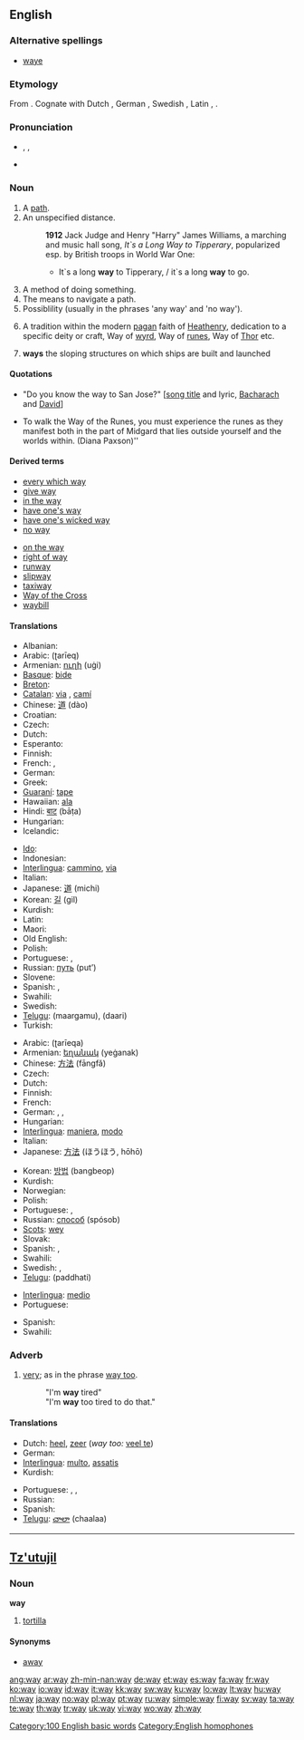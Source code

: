 {{wikipedia}}
{{also|Way}}
==English==

{{rank|how|long|am|121|way|even|say|well}}

===Alternative spellings===
* [[waye]] {{qualifier|obsolete}}

===Etymology===
From {{etyl|ang|en}} {{term|weg||lang=ang}}.  Cognate with Dutch {{term|weg|lang=nl}}, German {{term|Weg|lang=de}}, Swedish {{term|väg|lang=sv}}, Latin {{term|vehere|lang=la}}, {{term|via|lang=la}}.

===Pronunciation===
* {{a|UK|US}} {{enPR|wā}}, {{IPA|/weɪ/}}, {{SAMPA|/weI/}}
*: {{audio|en-us-way.ogg|Audio (US)}}
*: {{rhymes|eɪ}}
* {{homophones|weigh|wey|whey}} {{qualifier|in accents with the [[wine-whine merger]]}}

===Noun===
{{en-noun}}

# A [[path]].
# An unspecified distance.
#: '''1912''' Jack Judge and Henry "Harry" James Williams, a marching and music hall song, ''It`s a Long Way to Tipperary'', popularized esp. by British troops in World War One:
#:* It`s a long '''way''' to Tipperary, / it`s a long '''way''' to go.
# A method of doing something.
# The means to navigate a path.
# Possiblility (usually in the phrases 'any way' and 'no way').
# {{paganism}} A tradition within the modern [[pagan]] faith of [[Heathenry]], dedication to a specific deity or craft, Way of [[wyrd]], Way of [[runes]], Way of [[Thor]] etc.
# {{nautical}} '''ways''' the sloping structures on which ships are built and launched

====Quotations====
* {{sense|means to navigate a path}} "Do you know the way to San Jose?" <nowiki>[</nowiki>[[w:Do You Know the Way to San Jose|song title]] and lyric, [[w:Burt Bacharach|Bacharach]] and [[w:Hal David|David]]]
* {{sense|a tradition within [[Heathenry]]}} To walk the Way of the Runes, you must experience the runes as they manifest both in the part of Midgard that lies outside yourself and the worlds within. (Diana Paxson)''

====Derived terms====
{{rel-top|terms derived from way}}
* [[every which way]]
* [[give way]]
* [[in the way]]
* [[have one's way]]
* [[have one's wicked way]]
* [[no way]]
{{rel-mid}}
* [[on the way]]
* [[right of way]]
* [[runway]]
* [[slipway]]
* [[taxiway]]
* [[Way of the Cross]]
* [[waybill]]
{{rel-bottom}}

====Translations====
{{trans-top|wide path}}
* Albanian: {{t+|sq|rrugë|xs=Albanian}}
* Arabic: {{Arab|[[طريق]]}} (ʈarīeq)
* Armenian: [[ուղի]] (uġi)
* [[Basque]]: [[bide]]
* [[Breton]]: {{t+|br|hent|m|xs=Breton}}
* [[Catalan]]: [[via]] {{f}}, [[camí]] {{m}}
* Chinese: [[道]] (dào)
* Croatian: {{t-|hr|put|m}}
* Czech: {{t+|cs|cesta|f}}
* Dutch: {{t+|nl|weg}}
* Esperanto: {{t-|eo|vojo|xs=Esperanto}}
* Finnish: {{t+|fi|tie}}
* French: {{t+|fr|voie|f}}, {{t+|fr|chemin|m}}
* German: {{t+|de|Weg|m}}
* Greek: {{t+|el|δρόμος|sc=Grek}}
* [[Guaraní]]: [[tape]]
* Hawaiian: [[ala#Hawaiian|ala]]
* Hindi: [[बाट]] (bāṭa)
* Hungarian: {{t+|hu|út}}
* Icelandic: {{t+|is|vegur|m}}
{{trans-mid}}
* [[Ido]]: {{t+|io|voyo|xs=Ido}}
* Indonesian: {{t+|id|jalan|xs=Indonesian}}
* [[Interlingua]]: [[cammino]], [[via]]
* Italian: {{t+|it|via|f}}
* Japanese: [[道]] (michi)
* Korean: [[길]] (gil)
* Kurdish: {{ku-Arab|[[ڕێگه‌]]}}
* Latin: {{t+|la|via|f}}
* Maori: {{t-|mi|ara|xs=Maori}}
* Old English: {{t-|ang|ƿeg|m|xs=Old English}}
* Polish: {{t+|pl|droga|f}}
* Portuguese: {{t+|pt|caminho|m}}, {{t+|pt|via|f}}
* Russian: [[путь]] (put’) {{m}}
* Slovene: {{t+|sl|pot}}
* Spanish: {{t+|es|camino|m}}, {{t+|es|vía|f}}
* Swahili: {{t|sw|mamna|xs=Swahili}}
* Swedish: {{t+|sv|väg|c}}
* [[Telugu]]: {{t|te|మార్గము|sc=Telu}} (maargamu), {{t|te|దారి|sc=Telu}} (daari)
* Turkish: {{t+|tr|yürüyüş}}
{{trans-bottom}}

{{trans-top|method}}
* Arabic: {{Arab|[[طريقة]]}} (ʈarīeqa) {{f}}
* Armenian: [[եղանակ]] (yeġanak)
* Chinese: [[方法]] (fāngfǎ)
* Czech: {{t+|cs|způsob|m}}
* Dutch: {{t+|nl|manier}}
* Finnish: {{t+|fi|keino}}
* French: {{t+|fr|manière|f}}
* German: {{t+|de|Weise|f}}, {{t+|de|Art|f}}, {{t+|de|Methode|f}}
* Hungarian: {{t+|hu|mód}}
* [[Interlingua]]: [[maniera]], [[modo]]
* Italian: {{t+|it|maniera|f}}
* Japanese: [[方法]] (ほうほう, hōhō)
{{trans-mid}}
* Korean: [[방법]] (bangbeop)
* Kurdish: {{t+|ku|جۆر|sc=ku-Arab}}
* Norwegian: {{t+|no|måte}}
* Polish: {{t+|pl|sposób}}
* Portuguese: {{t+|pt|maneira|f}}, {{t+|pt|modo|m}}
* Russian: [[способ]] (spósob) {{m}}
* [[Scots]]: [[wey]]
* Slovak: {{t-|sk|spôsob|m}}
* Spanish: {{t-|es|manera|f}}, {{t+|es|modo|m}}
* Swahili: {{t|sw|mamna|xs=Swahili}}
* Swedish: {{t+|sv|sätt|n}}, {{t+|sv|vis|c}}
* [[Telugu]]: {{t|te|పద్ధతి|sc=Telu}} (paddhati)
{{trans-bottom}}

{{trans-top|means}}
* [[Interlingua]]: [[medio]]
* Portuguese: {{t+|pt|meio|m}}
{{trans-mid}}
* Spanish: {{t-|es|medios|m}}
* Swahili: {{t|sw|mamna|xs=Swahili}}
{{trans-bottom}}

===Adverb===
{{en-adv|-}}

# {{slang}} [[very]]; as in the phrase [[way too]].
#: "I'm '''way''' tired"
#: "I'm '''way''' too tired to do that."

====Translations====
{{trans-top|very}}
* Dutch: [[heel]], [[zeer]] (''way too:'' [[veel te]])
* German: {{t+|de|sehr}}
* [[Interlingua]]: [[multo]], [[assatis]]
* Kurdish: {{ku-Arab|[[یه‌کجار]]}}
{{trans-mid}}
* Portuguese: {{t+|pt|muito}}, {{t+|pt|bastante}}, {{t+|pt|assaz}}
* Russian: {{t+|ru|очень|tr=óčen'|sc=Cyrl}}
* Spanish: {{t+|es|muy}}
* [[Telugu]]: [[చాలా]] (chaalaa)
{{trans-bottom}}

[[Category:100 English basic words]]
[[Category:English homophones]]

----

==[[Tz'utujil]]==

===Noun===
'''way'''

# [[tortilla]]

====Synonyms====
* [[away]]

[[ang:way]]
[[ar:way]]
[[zh-min-nan:way]]
[[de:way]]
[[et:way]]
[[es:way]]
[[fa:way]]
[[fr:way]]
[[ko:way]]
[[io:way]]
[[id:way]]
[[it:way]]
[[kk:way]]
[[sw:way]]
[[ku:way]]
[[lo:way]]
[[lt:way]]
[[hu:way]]
[[nl:way]]
[[ja:way]]
[[no:way]]
[[pl:way]]
[[pt:way]]
[[ru:way]]
[[simple:way]]
[[fi:way]]
[[sv:way]]
[[ta:way]]
[[te:way]]
[[th:way]]
[[tr:way]]
[[uk:way]]
[[vi:way]]
[[wo:way]]
[[zh:way]]